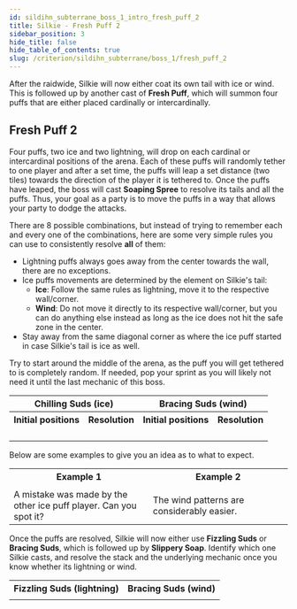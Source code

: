 ```yaml
---
id: sildihn_subterrane_boss_1_intro_fresh_puff_2
title: Silkie - Fresh Puff 2
sidebar_position: 3
hide_title: false
hide_table_of_contents: true
slug: /criterion/sildihn_subterrane/boss_1/fresh_puff_2
---
```


After the raidwide, Silkie will now either coat its own tail with ice or wind. This is followed up by another cast of <strong>Fresh Puff</strong>, which will summon four puffs that are either placed cardinally or intercardinally. 

## Fresh Puff 2

Four puffs, two ice and two lightning, will drop on each cardinal or intercardinal positions of the arena. Each of these puffs will randomly tether to one player and after a set time, the puffs will leap a set distance (two tiles) towards the direction of the player it is tethered to. Once the puffs have leaped, the boss will cast <strong>Soaping Spree</strong> to resolve its tails and all the puffs. Thus, your goal as a party is to move the puffs in a way that allows your party to dodge the attacks.

There are 8 possible combinations, but instead of trying to remember each and every one of the combinations, here are some very simple rules you can use to consistently resolve **all** of them:
- Lightning puffs always goes away from the center towards the wall, there are no exceptions.
- Ice puffs movements are determined by the element on Silkie's tail:
  - **Ice**: Follow the same rules as lightning, move it to the respective wall/corner.
  - **Wind**: Do not move it directly to its respective wall/corner, but you can do anything else instead as long as the ice does not hit the safe zone in the center.
- Stay away from the same diagonal corner as where the ice puff started in case Silkie's tail is ice as well.

Try to start around the middle of the arena, as the puff you will get tethered to is completely random. If needed, pop your sprint as you will likely not need it until the last mechanic of this boss.

<table width='100%'>
    <tr>
        <th colspan='2'>Chilling Suds (ice)</th>
        <th colspan='2'>Bracing Suds (wind)</th>
    </tr>
    <tr>
        <th>Initial positions</th>
        <th>Resolution</th>
        <th>Initial positions</th>
        <th>Resolution</th>
    </tr>
    <tr>
        <td><KittenAsset path='ass/boss1/fresh_puff_2_pattern1_braindead.png' /></td>
        <td><KittenAsset path='ass/boss1/fresh_puff_2_pattern1_braindead_resolution.png' /></td>
        <td><KittenAsset path='ass/boss1/fresh_puff_2_pattern5_braindead.png' /></td>
        <td><KittenAsset path='ass/boss1/fresh_puff_2_pattern5_braindead_resolution.png' /></td>
    </tr>
    <tr>
        <td><KittenAsset path='ass/boss1/fresh_puff_2_pattern2_braindead.png' /></td>
        <td><KittenAsset path='ass/boss1/fresh_puff_2_pattern2_braindead_resolution.png' /></td>
        <td><KittenAsset path='ass/boss1/fresh_puff_2_pattern6_braindead.png' /></td>
        <td><KittenAsset path='ass/boss1/fresh_puff_2_pattern6_braindead_resolution.png' /></td>
    </tr>
    <tr>
        <td><KittenAsset path='ass/boss1/fresh_puff_2_pattern3_braindead.png' /></td>
        <td><KittenAsset path='ass/boss1/fresh_puff_2_pattern3_braindead_resolution.png' /></td>
        <td><KittenAsset path='ass/boss1/fresh_puff_2_pattern7_braindead.png' /></td>
        <td><KittenAsset path='ass/boss1/fresh_puff_2_pattern7_braindead_resolution.png' /></td>
    </tr>
    <tr>
        <td><KittenAsset path='ass/boss1/fresh_puff_2_pattern4_braindead.png' /></td>
        <td><KittenAsset path='ass/boss1/fresh_puff_2_pattern4_braindead_resolution.png' /></td>
        <td><KittenAsset path='ass/boss1/fresh_puff_2_pattern8_braindead.png' /></td>
        <td><KittenAsset path='ass/boss1/fresh_puff_2_pattern8_braindead_resolution.png' /></td>
    </tr>
</table>

Below are some examples to give you an idea as to what to expect.

<table>
    <tr>
        <th width='50%'>Example 1</th>
        <th>Example 2</th>
    </tr>
    <tr>
        <td><KittenAsset path='ass/boss1/fresh_puff_2_example1.webm' /></td>
        <td><KittenAsset path='ass/boss1/fresh_puff_2_example2.webm' /></td>
    </tr>
    <tr>
        <td>A mistake was made by the other ice puff player. Can you spot it?</td>
        <td>The wind patterns are considerably easier.</td>
    </tr>
</table>

Once the puffs are resolved, Silkie will now either use <strong>Fizzling Suds</strong> or <strong>Bracing Suds</strong>, which is followed up by <strong>Slippery Soap</strong>. Identify which one Silkie casts, and resolve the stack and the underlying mechanic once you know whether its lightning or wind.

<table>
    <tr>
        <th>Fizzling Suds (lightning)</th>
        <th>Bracing Suds (wind)</th>
    </tr>
    <tr>
        <td><KittenAsset path='ass/boss1/slippery_soap_lightning.webm' /></td>
        <td><KittenAsset path='ass/boss1/slippery_soap_wind.webm' /></td>
    </tr>
</table>